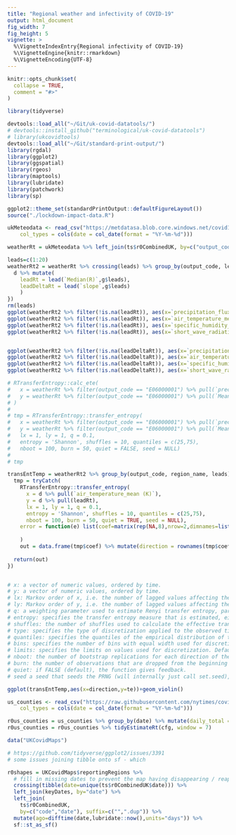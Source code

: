 ```yaml
---
title: "Regional weather and infectivity of COVID-19"
output: html_document
fig_width: 7
fig_height: 5
vignette: >
  %\VignetteIndexEntry{Regional infectivity of COVID-19}
  %\VignetteEngine{knitr::rmarkdown}
  %\VignetteEncoding{UTF-8}
---
```



```r
knitr::opts_chunk$set(
  collapse = TRUE,
  comment = "#>"
)
```

```r
library(tidyverse)

devtools::load_all("~/Git/uk-covid-datatools/")
# devtools::install_github("terminological/uk-covid-datatools")
# library(ukcovidtools)
devtools::load_all("~/Git/standard-print-output/")
library(rgdal)
library(ggplot2)
library(ggspatial)
library(rgeos)
library(maptools)
library(lubridate)
library(patchwork)
library(sp)

ggplot2::theme_set(standardPrintOutput::defaultFigureLayout())
source("./lockdown-impact-data.R")
```

```r

ukMeteodata <- read_csv("https://metdatasa.blob.core.windows.net/covid19-response/regional_subset_data/uk_daily_meteodata_2020jan-mar_v03.csv", 
    col_types = cols(date = col_date(format = "%Y-%m-%d")))

```

```r
weatherRt = ukMeteodata %>% left_join(ts$r0CombinedUK, by=c("output_code"="code","date"="date"))

```


```r
leads=c(1:20)
weatherRt2 = weatherRt %>% crossing(leads) %>% group_by(output_code, leads) %>% arrange(date) %>% group_modify(function(d,g,...) {
  d %>% mutate(
    leadRt = lead(`Median(R)`,g$leads),
    leadDeltaRt = lead(`slope`,g$leads)
    )
})
rm(leads)
ggplot(weatherRt2 %>% filter(!is.na(leadRt)), aes(x=`precipitation_flux_mean (kg m-2 s-1)`,y=leadRt))+geom_point(size=1,alpha=0.2)+facet_wrap(vars(leads))+scale_x_log10()+coord_cartesian(ylim=c(0,5))+geom_smooth(method = "lm")
ggplot(weatherRt2 %>% filter(!is.na(leadRt)), aes(x=`air_temperature_mean (K)`,y=leadRt))+geom_point(size=1,alpha=0.2)+facet_wrap(vars(leads))+coord_cartesian(ylim=c(0,5))+geom_smooth(method = "lm")
ggplot(weatherRt2 %>% filter(!is.na(leadRt)), aes(x=`specific_humidity_mean (1)`,y=leadRt))+geom_point(size=1,alpha=0.2)+facet_wrap(vars(leads))+coord_cartesian(ylim=c(0,5))+geom_smooth(method = "lm")
ggplot(weatherRt2 %>% filter(!is.na(leadRt)), aes(x=`short_wave_radiation_mean (W/m2)`,y=leadRt))+geom_point(size=1,alpha=0.2)+facet_wrap(vars(leads))+coord_cartesian(ylim=c(0,5))+geom_smooth(method = "lm")


ggplot(weatherRt2 %>% filter(!is.na(leadDeltaRt)), aes(x=`precipitation_flux_mean (kg m-2 s-1)`,y=leadDeltaRt))+geom_point(size=1,alpha=0.2)+facet_wrap(vars(leads))+scale_x_log10()+coord_cartesian(ylim=c(-0.5,0.5))+geom_smooth(method = "lm")
ggplot(weatherRt2 %>% filter(!is.na(leadDeltaRt)), aes(x=`air_temperature_mean (K)`,y=leadDeltaRt))+geom_point(size=1,alpha=0.2)+facet_wrap(vars(leads))+coord_cartesian(ylim=c(-0.5,0.5))+geom_smooth(method = "lm")
ggplot(weatherRt2 %>% filter(!is.na(leadDeltaRt)), aes(x=`specific_humidity_mean (1)`,y=leadDeltaRt))+geom_point(size=1,alpha=0.2)+facet_wrap(vars(leads))+coord_cartesian(ylim=c(-0.5,0.51))+geom_smooth(method = "lm")
ggplot(weatherRt2 %>% filter(!is.na(leadDeltaRt)), aes(x=`short_wave_radiation_mean (W/m2)`,y=leadDeltaRt))+geom_point(size=1,alpha=0.2)+facet_wrap(vars(leads))+coord_cartesian(ylim=c(-0.5,0.5))+geom_smooth(method = "lm")

```

```r
# RTransferEntropy::calc_ete(
#   x = weatherRt %>% filter(output_code == "E06000001") %>% pull(`precipitation_flux_mean (kg m-2 s-1)`), 
#   y = weatherRt %>% filter(output_code == "E06000001") %>% pull(`Mean(R)`)
# )
# 
# tmp = RTransferEntropy::transfer_entropy(
#   x = weatherRt %>% filter(output_code == "E06000001") %>% pull(`precipitation_flux_mean (kg m-2 s-1)`), 
#   y = weatherRt %>% filter(output_code == "E06000001") %>% pull(`Mean(R)`), 
#   lx = 1, ly = 1, q = 0.1, 
#   entropy = 'Shannon', shuffles = 10, quantiles = c(25,75),
#   nboot = 100, burn = 50, quiet = FALSE, seed = NULL)
# 
# tmp

transEntTemp = weatherRt2 %>% group_by(output_code, region_name, leads) %>% group_modify(function(d,g,...) {
  tmp = tryCatch(
    RTransferEntropy::transfer_entropy(
      x = d %>% pull(`air_temperature_mean (K)`), 
      y = d %>% pull(leadRt), 
      lx = 1, ly = 1, q = 0.1, 
      entropy = 'Shannon', shuffles = 10, quantiles = c(25,75),
      nboot = 100, burn = 50, quiet = TRUE, seed = NULL),
    error = function(e) list(coef=matrix(rep(NA,8),nrow=2,dimnames=list(c("X->Y","Y->X"),c("te","ete","se","p.value"))))
      
    )
    out = data.frame(tmp$coef) %>% mutate(direction = rownames(tmp$coef))
    
  return(out)
})


# x: a vector of numeric values, ordered by time.
# y: a vector of numeric values, ordered by time.
# lx: Markov order of x, i.e. the number of lagged values affecting the current value of x. Default is lx = 1.
# ly: Markov order of y, i.e. the number of lagged values affecting the current value of y. Default is ly = 1.
# q: a weighting parameter used to estimate Renyi transfer entropy, parameter is between 0 and 1. For q = 1, Renyi transfer entropy converges to Shannon transfer entropy. Default is q = 0.1.
# entropy: specifies the transfer entropy measure that is estimated, either 'Shannon' or 'Renyi'. The first character can be used to specify the type of transfer entropy as well. Default is entropy = 'Shannon'.
# shuffles: the number of shuffles used to calculate the effective transfer entropy. Default is shuffles = 100.
# type: specifies the type of discretization applied to the observed time series:'quantiles', 'bins' or 'limits'. Default is type = 'quantiles'.
# quantiles: specifies the quantiles of the empirical distribution of the respective time series used for discretization. Default is quantiles = c(5,95).
# bins: specifies the number of bins with equal width used for discretization. Default is bins = NULL.
# limits: specifies the limits on values used for discretization. Default is limits = NULL.
# nboot: the number of bootstrap replications for each direction of the estimated transfer entropy. Default is nboot = 300.
# burn: the number of observations that are dropped from the beginning of the bootstrapped Markov chain. Default is burn = 50.
# quiet: if FALSE (default), the function gives feedback.
# seed a seed that seeds the PRNG (will internally just call set.seed), default is seed = NULL.
```

```r

ggplot(transEntTemp,aes(x=direction,y=te))+geom_violin()

```



```r

us_counties <- read_csv("https://raw.githubusercontent.com/nytimes/covid-19-data/master/us-counties.csv", 
    col_types = cols(date = col_date(format = "%Y-%m-%d")))

r0us_counties = us_counties %>% group_by(date) %>% mutate(daily_total = sum(cases)) %>% ungroup() %>% group_by(state,county,fips) %>% normaliseAndCleanse(cumulativeCasesVar = cases,adjustUnknowns = FALSE) 
r0us_counties = r0us_counties %>% tidyEstimateRt(cfg, window = 7)


```

```r
data("UKCovidMaps")

# https://github.com/tidyverse/ggplot2/issues/3391
# some issues joining tibble onto sf - which 

r0shapes = UKCovidMaps$reportingRegions %>% 
  # fill in missing dates to prevent the map having disappearing / reappearing regions
  crossing(tibble(date=unique(ts$r0CombinedUK$date))) %>% 
  left_join(keyDates, by="date") %>%
  left_join(
    ts$r0CombinedUK,
    by=c("code","date"), suffix=c("",".dup")) %>% 
  mutate(ago=difftime(date,lubridate::now(),units="days")) %>% 
  sf::st_as_sf()
```